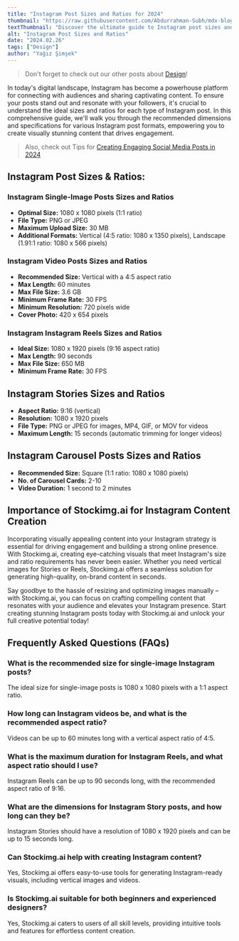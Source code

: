 ```yaml
---
title: "Instagram Post Sizes and Ratios for 2024"
thumbnail: "https://raw.githubusercontent.com/Abdurrahman-Subh/mdx-blog/main/images/instagram-measurements.png"
textThumbnail: "Discover the ultimate guide to Instagram post sizes and ratios, ensuring your content shines on the platform. Learn real measurements and ratios for images, videos, Stories, Reels, and more. Plus, explore how Stockimg.ai simplifies content creation with easy-to-use tools for generating vertical visuals effortlessly."
alt: "Instagram Post Sizes and Ratios"
date: "2024.02.26"
tags: ["Design"]
author: "Yağız Şimşek"
---
```


<CustomImage
    src="https://raw.githubusercontent.com/Abdurrahman-Subh/mdx-blog/main/images/instagram-measurements.png"
    alt="Instagram Post Sizes and Ratios"
/>

> Don't forget to check out our other posts about [Design](https://stockimg.ai/blog/design)!

In today's digital landscape, Instagram has become a powerhouse platform for connecting with audiences and sharing captivating content. To ensure your posts stand out and resonate with your followers, it's crucial to understand the ideal sizes and ratios for each type of Instagram post. In this comprehensive guide, we'll walk you through the recommended dimensions and specifications for various Instagram post formats, empowering you to create visually stunning content that drives engagement.

> Also, check out Tips for [Creating Engaging Social Media Posts in 2024](https://stockimg.ai/blog/design-and-creativity/tips-for-creating-engaging-social-media-posts)

## Instagram Post Sizes & Ratios:

### Instagram Single-Image Posts Sizes and Ratios

<CustomImage
    src="https://raw.githubusercontent.com/Abdurrahman-Subh/mdx-blog/main/images/ig-post.jpg"
    alt="stockimg Single-Image Post"
/>

- **Optimal Size:** 1080 x 1080 pixels (1:1 ratio)
- **File Type:** PNG or JPEG
- **Maximum Upload Size:** 30 MB
- **Additional Formats:** Vertical (4:5 ratio: 1080 x 1350 pixels), Landscape (1.91:1 ratio: 1080 x 566 pixels)

### Instagram Video Posts Sizes and Ratios

<CustomImage
    src="https://raw.githubusercontent.com/Abdurrahman-Subh/mdx-blog/main/images/ig-video-post.jpg"
    alt="stockimg Video Post"
/>

- **Recommended Size:** Vertical with a 4:5 aspect ratio
- **Max Length:** 60 minutes
- **Max File Size:** 3.6 GB
- **Minimum Frame Rate:** 30 FPS
- **Minimum Resolution:** 720 pixels wide
- **Cover Photo:** 420 x 654 pixels

### Instagram Instagram Reels Sizes and Ratios

<CustomImage
    src="https://raw.githubusercontent.com/Abdurrahman-Subh/mdx-blog/main/images/ig-reels.jpg"
    alt="stockimg Instagram Reels"
/>

- **Ideal Size:** 1080 x 1920 pixels (9:16 aspect ratio)
- **Max Length:** 90 seconds
- **Max File Size:** 650 MB
- **Minimum Frame Rate:** 30 FPS

## Instagram Stories Sizes and Ratios

<CustomImage
    src="https://raw.githubusercontent.com/Abdurrahman-Subh/mdx-blog/main/images/ig-story.jpg"
    alt="stockimg Instagram Stories"
/>

- **Aspect Ratio:** 9:16 (vertical)
- **Resolution:** 1080 x 1920 pixels
- **File Type:** PNG or JPEG for images, MP4, GIF, or MOV for videos
- **Maximum Length:** 15 seconds (automatic trimming for longer videos)

## Instagram Carousel Posts Sizes and Ratios

<CustomImage
    src="https://raw.githubusercontent.com/Abdurrahman-Subh/mdx-blog/main/images/ig-carousel.jpg"
    alt="stockimg Carousel Posts"
/>

- **Recommended Size:** Square (1:1 ratio: 1080 x 1080 pixels)
- **No. of Carousel Cards:** 2-10
- **Video Duration:** 1 second to 2 minutes

## Importance of Stockimg.ai for Instagram Content Creation

Incorporating visually appealing content into your Instagram strategy is essential for driving engagement and building a strong online presence. With Stockimg.ai, creating eye-catching visuals that meet Instagram's size and ratio requirements has never been easier. Whether you need vertical images for Stories or Reels, Stockimg.ai offers a seamless solution for generating high-quality, on-brand content in seconds.

Say goodbye to the hassle of resizing and optimizing images manually – with Stockimg.ai, you can focus on crafting compelling content that resonates with your audience and elevates your Instagram presence. Start creating stunning Instagram posts today with Stockimg.ai and unlock your full creative potential today!

## Frequently Asked Questions (FAQs)

### What is the recommended size for single-image Instagram posts?

The ideal size for single-image posts is 1080 x 1080 pixels with a 1:1 aspect ratio.

### How long can Instagram videos be, and what is the recommended aspect ratio?

Videos can be up to 60 minutes long with a vertical aspect ratio of 4:5.

### What is the maximum duration for Instagram Reels, and what aspect ratio should I use?

Instagram Reels can be up to 90 seconds long, with the recommended aspect ratio of 9:16.

### What are the dimensions for Instagram Story posts, and how long can they be?

Instagram Stories should have a resolution of 1080 x 1920 pixels and can be up to 15 seconds long.

### Can Stockimg.ai help with creating Instagram content?

Yes, Stockimg.ai offers easy-to-use tools for generating Instagram-ready visuals, including vertical images and videos.

### Is Stockimg.ai suitable for both beginners and experienced designers?

Yes, Stockimg.ai caters to users of all skill levels, providing intuitive tools and features for effortless content creation.
